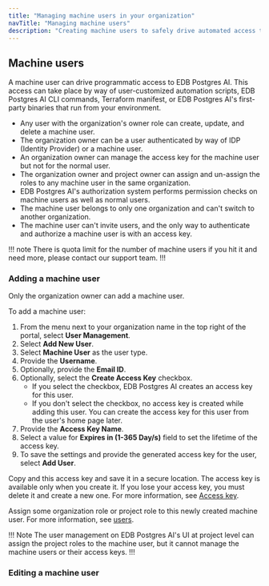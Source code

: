 ```yaml
---
title: "Managing machine users in your organization"
navTitle: "Managing machine users"
description: "Creating machine users to safely drive automated access to EDB Postgres AI"
---
```


## Machine users

A machine user can drive programmatic access to EDB Postgres AI. 
This access can take place by way of user-customized automation scripts, EDB Postgres AI CLI commands, Terraform manifest, or EDB Postgres AI's first-party binaries that run from your environment.

- Any user with the organization's owner role can create, update, and delete a machine user.
- The organization owner can be a user authenticated by way of IDP (Identity Provider) or a machine user.
- An organization owner can manage the access key for the machine user but not for the normal user.
- The organization owner and project owner can assign and un-assign the roles to any machine user in the same organization.
- EDB Postgres AI's authorization system performs permission checks on machine users as well as normal users.
- The machine user belongs to only one organization and can't switch to another organization.
- The machine user can't invite users, and the only way to authenticate and authorize a machine user is with an access key.

!!! note
There is quota limit for the number of machine users if you hit it and need more, please contact our support team.
!!!

### Adding a machine user

Only the organization owner can add a machine user.

To add a machine user:

1. From the menu next to your organization name in the top right of the portal, select **User Management**.
1. Select **Add New User**.
1. Select **Machine User** as the user type.
1. Provide the **Username**.
1. Optionally, provide the **Email ID**.
1. Optionally, select the **Create Access Key** checkbox. 
    - If you select the checkbox, EDB Postgres AI creates an access key for this user.
    - If you don't select the checkbox, no access key is created while adding this user. You can create the access key for this user from the user's home page later.
1. Provide the **Access Key Name**.
1. Select a value for **Expires in (1-365 Day/s)** field to set the lifetime of the access key.
1. To save the settings and provide the generated access key for the user, select **Add User**. 

Copy and this access key and save it in a secure location. The access key is available only when you create it. If you lose your access key, you must delete it and create a new one. For more information, see [Access key](../reference/access_key/).

Assign some organization role or project role to this newly created machine user. For more information, see [users](#users).

!!! Note
The user management on EDB Postgres AI's UI at project level can assign the project roles to the machine user, but it cannot manage the machine users or their access keys.
!!!

### Editing a machine user

